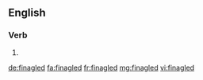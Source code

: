==English==

===Verb===
{{head|en|verb form}}

# {{en-past of|finagle}}

[[de:finagled]]
[[fa:finagled]]
[[fr:finagled]]
[[mg:finagled]]
[[vi:finagled]]